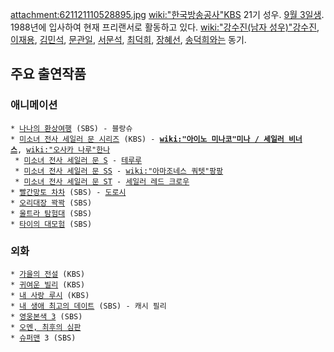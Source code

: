 attachment:621121110528895.jpg 
[[wiki:"한국방송공사"KBS]] 21기 성우. [[9월 3일]]생. 1988년에 입사하여 현재 프리랜서로 활동하고 있다. [[wiki:"강수진(남자 성우)"강수진]], [[이재용]], [[김민석]], [[문관일]], [[서문석]], [[최덕희]], [[장혜선]], [[송덕희]]와는 동기.

== 주요 출연작품 ==
=== 애니메이션 ===
 * [[나나의 환상여행]] (SBS) - 블랑슈
 * [[미소녀 전사 세일러 문 시리즈]] (KBS) - '''[[wiki:"아이노 미나코"미나 / 세일러 비너스]]''', [[wiki:"오사카 나루"한나]]
  * [[미소녀 전사 세일러 문 S]] - [[테루루]]
  * [[미소녀 전사 세일러 문 SS]] - [[wiki:"아마조네스 쿼텟"팡팡]]
  * [[미소녀 전사 세일러 문 ST]] - [[세일러 레드 크로우]]
 * [[빨간망토 차차]] (SBS) - [[도로시(빨간망토 차차)|도로시]]
 * [[오리대장 꽉꽉]] (SBS)
 * [[울트라 탐험대]] (SBS)
 * [[타이의 대모험]] (SBS)

=== 외화 ===
 * [[가을의 전설]] (KBS)
 * [[귀여운 빌리]] (KBS)
 * [[내 사랑 루시]] (KBS)
 * [[내 생애 최고의 데이트]] (SBS) - 캐시 필리
 * [[영웅본색 3]] (SBS)
 * [[오멘, 최후의 심판]]
 * [[슈퍼맨]] 3 (SBS)
